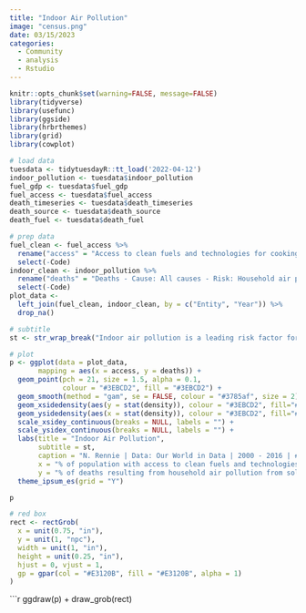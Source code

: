 ```yaml
---
title: "Indoor Air Pollution"
image: "census.png"
date: 03/15/2023
categories:
  - Community
  - analysis
  - Rstudio
---
```


```r
knitr::opts_chunk$set(warning=FALSE, message=FALSE)
library(tidyverse)
library(usefunc)
library(ggside)
library(hrbrthemes)
library(grid)
library(cowplot)

# load data
tuesdata <- tidytuesdayR::tt_load('2022-04-12')
indoor_pollution <- tuesdata$indoor_pollution
fuel_gdp <- tuesdata$fuel_gdp
fuel_access <- tuesdata$fuel_access
death_timeseries <- tuesdata$death_timeseries
death_source <- tuesdata$death_source
death_fuel <- tuesdata$death_fuel

# prep data
fuel_clean <- fuel_access %>%
  rename("access" = "Access to clean fuels and technologies for cooking  (% of population)") %>%
  select(-Code)
indoor_clean <- indoor_pollution %>%
  rename("deaths" = "Deaths - Cause: All causes - Risk: Household air pollution from solid fuels - Sex: Both - Age: Age-standardized (Percent)") %>%
  select(-Code)
plot_data <-
  left_join(fuel_clean, indoor_clean, by = c("Entity", "Year")) %>%
  drop_na()

# subtitle
st <- str_wrap_break("Indoor air pollution is a leading risk factor for premature death, with 4.1% of global deaths being attributed to indoor air pollution. There is an inverse relationship between access to clean fuels for cooking results and the percentage of deaths resulting from indoor air pollution.", 100)

# plot
p <- ggplot(data = plot_data,
       mapping = aes(x = access, y = deaths)) +
  geom_point(pch = 21, size = 1.5, alpha = 0.1,
             colour = "#3EBCD2", fill = "#3EBCD2") +
  geom_smooth(method = "gam", se = FALSE, colour = "#3785af", size = 2) +
  geom_xsidedensity(aes(y = stat(density)), colour = "#3EBCD2", fill="#3EBCD2", alpha = 0.5) +
  geom_ysidedensity(aes(x = stat(density)), colour = "#3EBCD2", fill="#3EBCD2", alpha = 0.5) +
  scale_xsidey_continuous(breaks = NULL, labels = "") +
  scale_ysidex_continuous(breaks = NULL, labels = "") +
  labs(title = "Indoor Air Pollution",
       subtitle = st,
       caption = "N. Rennie | Data: Our World in Data | 2000 - 2016 | #30DayChartChallenge",
       x = "% of population with access to clean fuels and technologies for cooking",
       y = "% of deaths resulting from household air pollution from solid fuels") +
  theme_ipsum_es(grid = "Y")
```


```r
p
```


```r
# red box
rect <- rectGrob(
  x = unit(0.75, "in"),
  y = unit(1, "npc"),
  width = unit(1, "in"),
  height = unit(0.25, "in"),
  hjust = 0, vjust = 1,
  gp = gpar(col = "#E3120B", fill = "#E3120B", alpha = 1)
)
```


```r
ggdraw(p) +
  draw_grob(rect)